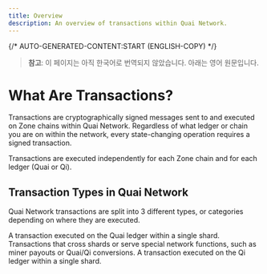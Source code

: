 ```yaml
---
title: Overview
description: An overview of transactions within Quai Network.
---
```


{/* AUTO-GENERATED-CONTENT:START (ENGLISH-COPY) */}

> **참고**: 이 페이지는 아직 한국어로 번역되지 않았습니다. 아래는 영어 원문입니다.

# What Are Transactions?

Transactions are cryptographically signed messages sent to and executed on Zone chains within Quai Network. Regardless of what ledger or chain you are on within the network, every state-changing operation requires a signed transaction.

Transactions are executed independently for each Zone chain and for each ledger (Quai or Qi).

## Transaction Types in Quai Network

Quai Network transactions are split into 3 different types, or categories depending on where they are executed.

<CardGroup cols={1}>
	<Card
		title='Type 0: Quai Transaction'
		icon='list'
		href='/build/transactions/types#type-0-quai-transaction'
	>
		A transaction executed on the Quai ledger within a single shard.
	</Card>
	<Card
		title='Type 1: External Transaction'
		icon='right-left'
		href='/build/transactions/types#type-1-external-transaction'
	>
		Transactions that cross shards or serve special network functions, such as miner payouts or Quai/Qi conversions.
	</Card>
	<Card
		title='Type 2: Qi Transaction'
		icon='sitemap'
		href='/build/transactions/types#type-2-qi-transaction'
	>
		A transaction executed on the Qi ledger within a single shard.
	</Card>
</CardGroup>